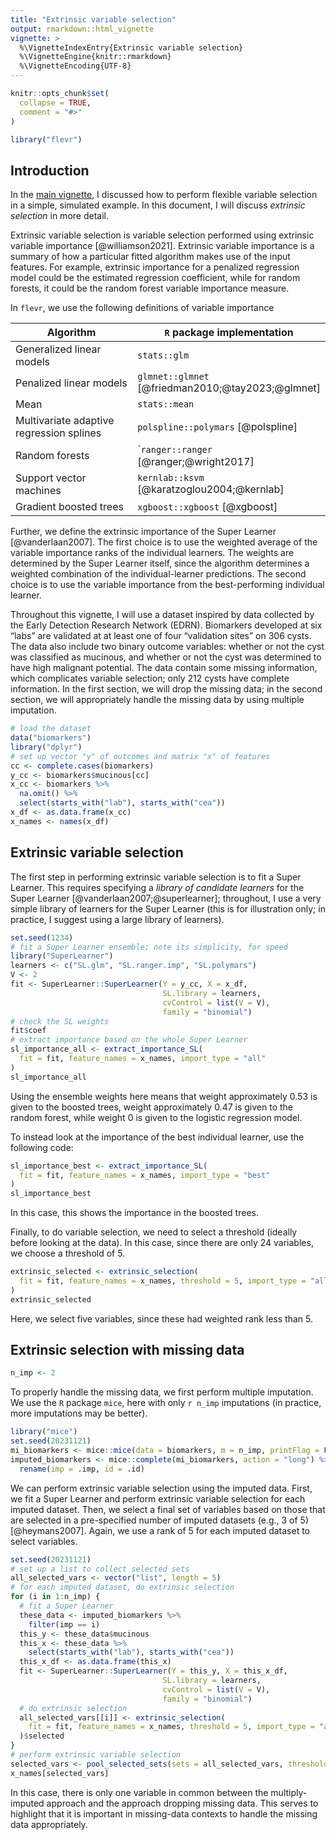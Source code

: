 ---
title: "Extrinsic variable selection"
output: rmarkdown::html_vignette
vignette: >
  %\VignetteIndexEntry{Extrinsic variable selection}
  %\VignetteEngine{knitr::rmarkdown}
  %\VignetteEncoding{UTF-8}
---

```{r, include = FALSE}
knitr::opts_chunk$set(
  collapse = TRUE,
  comment = "#>"
)
```

```{r setup}
library("flevr")
```

## Introduction

In the [main vignette](introduction_to_flevr.html), I discussed how to perform flexible variable selection in a simple, simulated example. In this document, I will discuss _extrinsic selection_ in more detail.

Extrinsic variable selection is variable selection performed using extrinsic variable importance [@williamson2021]. Extrinsic variable importance is a summary of how a particular fitted algorithm makes use of the input features. For example, extrinsic importance for a penalized regression model could be the estimated regression coefficient, while for random forests, it could be the random forest variable importance measure. 

In `flevr`, we use the following definitions of variable importance

| Algorithm | `R` package implementation|  Extrinsic importance measure |
| -------- | ------- |
| Generalized linear models | `stats::glm` | Absolute value of estimated regression coefficient divided by its standard error |
| Penalized linear models | `glmnet::glmnet` [@friedman2010;@tay2023;@glmnet] | Absolute value of estimated regression coefficient
| Mean    | `stats::mean` | --- |
| Multivariate adaptive regression splines | `polspline::polymars` [@polspline] | Sum of estimated coefficients for splines |
| Random forests | ``ranger::ranger` [@ranger;@wright2017] | Default variable importance measure |
| Support vector machines | `kernlab::ksvm` [@karatzoglou2004;@kernlab] | Change in cross-validated error |
| Gradient boosted trees | `xgboost::xgboost` [@xgboost] | Default variable importance measure |

Further, we define the extrinsic importance of the Super Learner [@vanderlaan2007]. The first choice is to use the weighted average of the variable importance ranks of the individual learners. The weights are determined by the Super Learner itself, since the algorithm determines a weighted combination of the individual-learner predictions. The second choice is to use the variable importance from the best-performing individual learner.

Throughout this vignette, I will use a dataset inspired by data collected by the Early Detection Research Network (EDRN). Biomarkers developed at six "labs" are validated at at least one of four "validation sites" on 306 cysts. The data also include two binary outcome variables: whether or not the cyst was classified as mucinous, and whether or not the cyst was determined to have high malignant potential. The data contain some missing information, which complicates variable selection; only 212 cysts have complete information. In the first section, we will drop the missing data; in the second section, we will appropriately handle the missing data by using multiple imputation.

```{r load-biomarker-data}
# load the dataset
data("biomarkers")
library("dplyr")
# set up vector "y" of outcomes and matrix "x" of features
cc <- complete.cases(biomarkers)
y_cc <- biomarkers$mucinous[cc]
x_cc <- biomarkers %>%
  na.omit() %>%
  select(starts_with("lab"), starts_with("cea"))
x_df <- as.data.frame(x_cc)
x_names <- names(x_df)
```

## Extrinsic variable selection

The first step in performing extrinsic variable selection is to fit a Super Learner. This requires specifying a *library of candidate learners* for the Super Learner [@vanderlaan2007;@superlearner]; throughout, I use a very simple library of learners for the Super Learner (this is for illustration only; in practice, I suggest using a large library of learners).

```{r fit-sl}
set.seed(1234)
# fit a Super Learner ensemble; note its simplicity, for speed
library("SuperLearner")
learners <- c("SL.glm", "SL.ranger.imp", "SL.polymars")
V <- 2
fit <- SuperLearner::SuperLearner(Y = y_cc, X = x_df,
                                  SL.library = learners,
                                  cvControl = list(V = V),
                                  family = "binomial")
# check the SL weights
fit$coef
# extract importance based on the whole Super Learner
sl_importance_all <- extract_importance_SL(
  fit = fit, feature_names = x_names, import_type = "all"
)
sl_importance_all
```
Using the ensemble weights here means that weight approximately 0.53 is given to the boosted trees, weight approximately 0.47 is given to the random forest, while weight 0 is given to the logistic regression model. 

To instead look at the importance of the best individual learner, use the following code:
```{r sl-best-alg}
sl_importance_best <- extract_importance_SL(
  fit = fit, feature_names = x_names, import_type = "best"
)
sl_importance_best
```
In this case, this shows the importance in the boosted trees. 

Finally, to do variable selection, we need to select a threshold (ideally before looking at the data). In this case, since there are only 24 variables, we choose a threshold of 5.
```{r extrinsic-selection}
extrinsic_selected <- extrinsic_selection(
  fit = fit, feature_names = x_names, threshold = 5, import_type = "all"
)
extrinsic_selected
```
Here, we select five variables, since these had weighted rank less than 5.

## Extrinsic selection with missing data

```{r impute-setup}
n_imp <- 2
```

To properly handle the missing data, we first perform multiple imputation. We use the `R` package `mice`, here with only `r n_imp` imputations (in practice, more imputations may be better).

```{r impute, eval = FALSE}
library("mice")
set.seed(20231121)
mi_biomarkers <- mice::mice(data = biomarkers, m = n_imp, printFlag = FALSE)
imputed_biomarkers <- mice::complete(mi_biomarkers, action = "long") %>%
  rename(imp = .imp, id = .id)
```

We can perform extrinsic variable selection using the imputed data. First, we fit a Super Learner and perform extrinsic variable selection for each imputed dataset. Then, we select a final set of variables based on those that are selected in a pre-specified number of imputed datasets (e.g., 3 of 5) [@heymans2007]. Again, we use a rank of 5 for each imputed dataset to select variables.

```{r extrinsic-selection-with-missing-data, eval = FALSE}
set.seed(20231121)
# set up a list to collect selected sets
all_selected_vars <- vector("list", length = 5)
# for each imputed dataset, do extrinsic selection
for (i in 1:n_imp) {
  # fit a Super Learner
  these_data <- imputed_biomarkers %>%
    filter(imp == i)
  this_y <- these_data$mucinous
  this_x <- these_data %>%
    select(starts_with("lab"), starts_with("cea"))
  this_x_df <- as.data.frame(this_x)
  fit <- SuperLearner::SuperLearner(Y = this_y, X = this_x_df,
                                  SL.library = learners,
                                  cvControl = list(V = V),
                                  family = "binomial")
  # do extrinsic selection
  all_selected_vars[[i]] <- extrinsic_selection(
    fit = fit, feature_names = x_names, threshold = 5, import_type = "all"
  )$selected
}
# perform extrinsic variable selection
selected_vars <- pool_selected_sets(sets = all_selected_vars, threshold = 1 / n_imp)
x_names[selected_vars]
```
In this case, there is only one variable in common between the multiply-imputed approach and the approach dropping missing data. This serves to highlight that it is important in missing-data contexts to handle the missing data appropriately.
